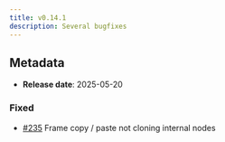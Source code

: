 ```yaml
---
title: v0.14.1
description: Several bugfixes
---
```


## Metadata

- **Release date**: 2025-05-20

### Fixed

- [#235](https://github.com/InditexTech/weavejs/issues/235) Frame copy / paste not cloning internal nodes
